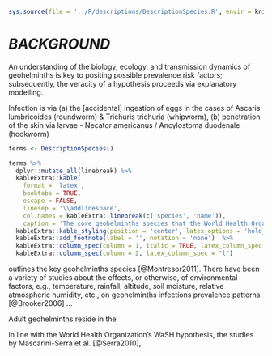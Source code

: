 ```r
sys.source(file = '../R/descriptions/DescriptionSpecies.R', envir = knitr::knit_global())
```

# *BACKGROUND* \label{chapter:background}

An understanding of the biology, ecology, and transmission dynamics of geohelminths is key to positing possible prevalence risk factors; subsequently, the veracity of a hypothesis proceeds via explanatory modelling.


Infection is via (a) the [accidental] ingestion of eggs in the cases of Ascaris lumbricoides (roundworm) & Trichuris trichuria (whipworm), (b) penetration of the skin via larvae - Necator americanus / Ancylostoma duodenale (hookworm)

```r
terms <- DescriptionSpecies()

terms %>%
  dplyr::mutate_all(linebreak) %>%
  kableExtra::kable(
    format = 'latex',
    booktabs = TRUE,
    escape = FALSE,
    linesep = '\\addlinespace',
    col.names = kableExtra::linebreak(c('species', 'name')),
    caption = 'The core geohelminths species that the World Health Organization focuses on.') %>%
  kableExtra::kable_styling(position = 'center', latex_options = 'hold_position', font_size = 7, full_width = FALSE) %>%
  kableExtra::add_footnote(label = '', notation = 'none')  %>%
  kableExtra::column_spec(column = 1, italic = TRUE, latex_column_spec = "p{0.18\\\\linewidth}l") %>%
  kableExtra::column_spec(column = 2, latex_column_spec = "l")
```


\cref{tab:T0001} outlines the key geohelminths species [@Montresor2011].  There have been a variety of studies about the effects, or otherwise, of environmental factors, e.g., temperature, rainfall, altitude, soil moisture, relative atmospheric humidity, etc., on geohelminths infections prevalence patterns [@Brooker2006] ...




Adult geohelminths reside in the


In line with the World Health Organization's WaSH hypothesis, the studies by Mascarini-Serra et al. [@Serra2010],



